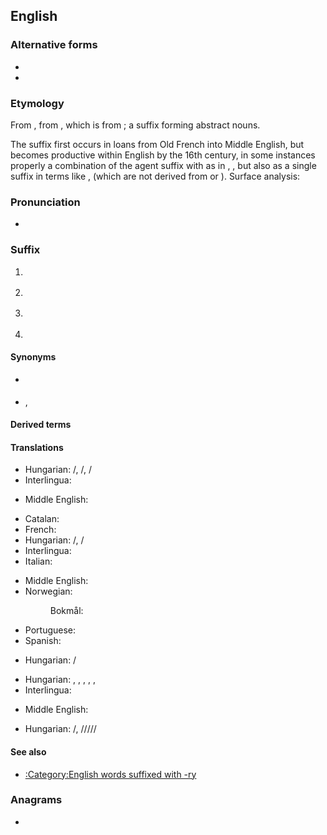 {{also|ery|e'ry}}
==English==

===Alternative forms===
* {{alt|en|-ry}}
* {{alt|en|-iery}}

===Etymology===
From {{inh|en|enm|-erie}}, from {{der|en|xno|-erie}}, which is from {{af|fro|-ier|-ie|nocat=1}}; a suffix forming abstract nouns.

The suffix first occurs in loans from Old French into Middle English, but becomes productive within English by the 16th century, in some instances properly a combination of the agent suffix {{m|en|-er}} with {{m|en|-y#Etymology 3|-y}} as in {{m|en|bakery}}, {{m|en|brewery}}, but also as a single suffix in terms like {{m|en|slavery}}, {{m|en|machinery}} (which are not derived from {{m|en|slaver}} or {{m|en|machiner}}). Surface analysis: {{suffix|en|-er|y}}

===Pronunciation===
* {{IPA|en|/-əɹi/}}

===Suffix===
{{en-suffix|cat2=noun-forming suffixes}}

# {{n-g|Added to occupational etc. nouns to form other nouns meaning the "art, craft, or practice of."}}
#: {{suffixusex|en|midwife|midwifery|alt2=midwif'''ery'''}}
#: {{suffixusex|en|cook|cookery|alt2=cook'''ery'''}}
# {{n-g|Added to verbs to form nouns meaning "place of" (an art, craft, or practice).}}
#: {{suffixusex|en|bake|bakery|alt2=bak'''ery'''}}
#: {{suffixusex|en|distill|distillery|alt2=distill'''ery'''}}
#: {{suffixusex|en|join|joinery|alt2=join'''ery'''}}
# {{n-g|Added to nouns to form other nouns meaning "a class, group, or collection of."}}
#: {{suffixusex|en|crock|crockery |alt2=crock'''ery'''}}
#: {{suffixusex|en|hose|hosiery|alt2=hosi'''ery'''}}
#: {{suffixusex|en|shrub|shrubbery|alt2=shrubb'''ery'''}}
# {{n-g|Added to nouns to form other nouns meaning "behavior characteristic of."}}
#: {{suffixusex|en|snob|snobbery|alt2=snobb'''ery'''}}
#: {{suffixusex|en|tomfool|tomfoolery|alt2=tomfool'''ery'''}}

====Synonyms====
* {{sense|place of}} {{l|en|-ing}} {{label|en|activity}}<!-- compare baking/bakery -->
* {{sense|collection}} {{l|en|-age}}, {{l|en|-ing}}

====Derived terms====
{{suffixsee|en}}

====Translations====
{{trans-top|art, craft or practice}}
* Hungarian: {{t|hu|-ászat}}/{{t|hu|-észet}}, {{t+|hu|-ság}}/{{t+|hu|-ség}}, {{t+|hu|-ás}}/{{t+|hu|-és}}
* Interlingua: {{t|ia|-eria}}
{{trans-mid}}
* Middle English: {{t|enm|-erie}}
{{trans-bottom}}

{{trans-top|place of art, craft or practice}}
* Catalan: {{t+|ca|-eria|f}}
* French: {{t+|fr|-erie}}
* Hungarian: {{t|hu|-da}}/{{t|hu|-de}}, {{t+|hu|-ság}}/{{t+|hu|-ség}}
* Interlingua: {{t|ia|-eria}}
* Italian: {{t+|it|-eria|f}}
{{trans-mid}}
* Middle English: {{t|enm|-erie}}
* Norwegian:
*: Bokmål: {{t|nb|-ri}}
* Portuguese: {{t+|pt|-aria|f}}
* Spanish: {{t+|es|-ería|f}}
{{trans-bottom}}

{{trans-top|organisation or movement}}
* Hungarian: {{t+|hu|-ság}}/{{t+|hu|-ség}}
{{trans-mid}}
{{trans-bottom}}

{{trans-top|class or group, collection of}}
* Hungarian: {{t+|hu|-s}}, {{t+|hu|-os}}, {{t+|hu|-as}}, {{t|hu|-es}}, {{t|hu|-ös}}, {{t+|hu|áru|alt=-áru}}
* Interlingua: {{t|ia|-eria}}
{{trans-mid}}
* Middle English: {{t|enm|-erie}}
{{trans-bottom}}

{{trans-top|characteristic of}}
* Hungarian: {{t+|hu|-ság}}/{{t+|hu|-ség}}, {{t|hu|-askodás}}/{{t|hu|-eskedés}}/{{t|hu|-ösködés}}/{{t|hu|-skodás}}/{{t|hu|-skedés}}/{{t|hu|-sködés}}
{{trans-mid}}
{{trans-bottom}}

====See also====
* [[:Category:English words suffixed with -ry]]

===Anagrams===
* {{anagrams|en|a=ery|-yer|Rey|Rye|Yer|eyr|rye|yer|yre}}